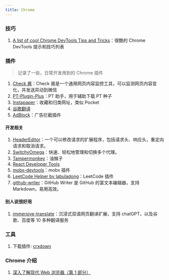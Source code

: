 ```yaml
---
title: Chrome
---
```


### 技巧

1. [A list of cool Chrome DevTools Tips and Tricks](https://flaviocopes.com/chrome-devtools-tips/#drag-and-drop-in-the-elements-panel)：很酷的 Chrome DevTools 提示和技巧列表

### 插件

> 记录了一些，日常开发用到的 Chrome 插件

1. [Check 酱](https://chrome.google.com/webstore/detail/check%E9%85%B1/deomglgnplnflcbljmehpafdnhdklcep/related)：Check 酱是一个通用网页内容监控工具，可以监测网页内容变化，并发送异动到微信
2. [PT-Plugin-Plus](https://github.com/pt-plugins/PT-Plugin-Plus)：PT 助手，用于辅助下载 PT 种子
3. [Instapaper](https://www.instapaper.com/save)：收藏和归类网址，类似 Pocket
4. [谷歌翻译](https://chrome.google.com/webstore/detail/google-translate/aapbdbdomjkkjkaonfhkkikfgjllcleb)
5. [AdBlock](https://getadblock.com/)：广告拦截插件

#### 开发相关

1. [HeaderEditor](https://github.com/FirefoxBar/HeaderEditor)：一个可以修改请求的扩展程序，包括请求头、响应头，重定向请求和取消请求。
2. [SwitchyOmega](https://github.com/FelisCatus/SwitchyOmega)：快速、轻松地管理和切换多个代理。
3. [Tampermonkey](https://www.tampermonkey.net/)：油猴子
4. [React Developer Tools](https://chrome.google.com/webstore/detail/react-developer-tools/fmkadmapgofadopljbjfkapdkoienihi)
5. [mobx-devtools](https://github.com/mobxjs/mobx-devtools)：mobx 插件
6. [LeetCode Helper by labuladong](https://chrome.google.com/webstore/detail/leetcode-helper-by-labula/elafhogmnaapleckojedgipgmidneccg?hl=zh-CN)：LeetCode 插件
7. [github-writer](https://github.com/ckeditor/github-writer)：GitHub Writer 是 GitHub 的富文本编辑器，支持 Markdown，易用高效。

#### 别人说很好用

1. [immersive-translate](https://github.com/immersive-translate/immersive-translate)：沉浸式双语网页翻译扩展，支持 chatGPT，以及谷歌、百度等 10 多种翻译服务

### 工具

1. 下载插件: [crxdown](https://crxdown.com/)

### Chrome 介绍

1. [深入了解现代 Web 浏览器（第 1 部分）](https://developer.chrome.com/blog/inside-browser-part1/)

